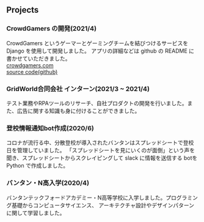 ## Projects

### CrowdGamers の開発(2021/4)

CrowdGamers というゲーマーとゲーミングチームを結びつけるサービスを Django を使用して開発しました。
アプリの詳細などは github の README に書かせていただきました。  
[crowdgamers.com](http://crowdgamers.com)  
[source code(github)](https://github.com/haruu8/CrowdGamers)

### GridWorld合同会社 インターン(2021/3 ~ 2021/4)

テスト業務やRPAツールのリサーチ、自社プロダクトの開発を行いました。また、広告に関する知識も身に付けることができました。

### 登校情報通知bot作成(2020/6)

コロナが流行る中、分散登校が導入されたバンタンはスプレッドシートで登校日を管理していました。
「スプレッドシートを見にいくのが面倒」という声を聞き、スプレッドシートからスクレイピングして slack に情報を送信する botを Python で作成しました。

### バンタン・N高入学(2020/4)

バンタンテックフォードアカデミー・N高等学校に入学しました。プログラミング基礎からコンピュータサイエンス、
アーキテクチャ設計やデザインパターンに関して学習しました。